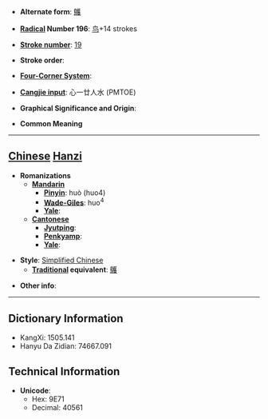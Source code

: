 * '''Alternate form''': [[鸌]]

* '''[[Wiktionary:Chinese radical index| Radical]] Number 196''': [[Wiktionary:Chinese radical index 鸟|鸟]]+14 strokes

* '''[[Wiktionary:Chinese total strokes index|Stroke number]]''': [[Wiktionary:Chinese total strokes index 19|19]]

* '''Stroke order''': 

* '''[[Wiktionary:Chinese four corner index|Four-Corner System]]''': 

* '''[[Wiktionary:Chinese Cangjie index|Cangjie input]]''': 心一廿人水 (PMTOE)

* '''Graphical Significance and Origin''': 

* '''Common Meaning'''

----

== [[Chinese]] [[Hanzi]] ==

* '''Romanizations'''
** '''[[Mandarin]]'''
*** '''[[Pinyin]]''': huò (huo4)
*** '''[[Wade-Giles]]''': huo<sup>4</sup>
*** '''[[Yale]]''': 
** '''[[Cantonese]]'''
*** '''[[Jyutping]]''':
*** '''[[Penkyamp]]''': 
*** '''[[Yale]]''': 

* '''Style''': [[Simplified Chinese]] 
** '''[[Traditional Chinese|Traditional]] equivalent''': [[鸌]]

* '''Other info''': 

----

== Dictionary Information ==

* KangXi: 1505.141
* Hanyu Da Zidian: 74667.091

== Technical Information ==

* '''Unicode''':
** Hex: 9E71
** Decimal: 40561